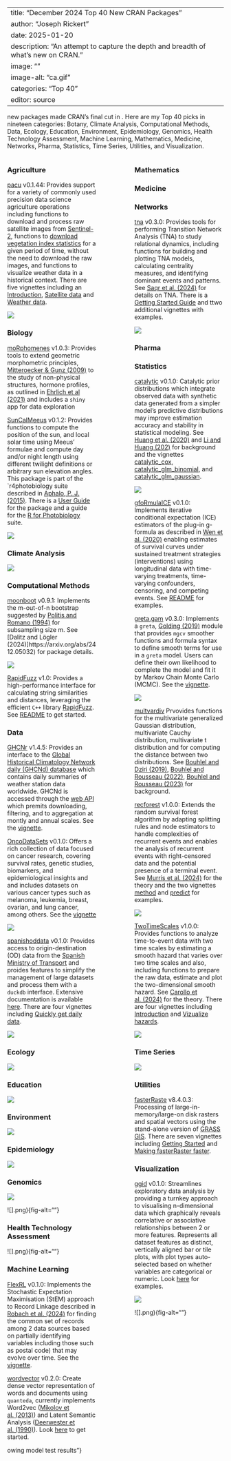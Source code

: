 
---
title: "December 2024 Top 40 New CRAN Packages"
author: "Joseph Rickert"
date: 2025-01-20
description: "An attempt to capture the depth and breadth of what's new on CRAN."
image: ""
image-alt: "ca.gif"
categories: "Top 40"
editor: source
---


 new packages made CRAN's final cut in . Here are my Top 40 picks in nineteen categories: Botany, Climate Analysis, Computational Methods, Data, Ecology, Education, Environment, Epidemiology, Genomics, Health Technology Assessment, Machine Learning, Mathematics, Medicine, Networks, Pharma, Statistics, Time Series, Utilities, and Visualization.



:::: {.columns}

::: {.column width="45%"}


### Agriculture

[pacu](https://cran.r-project.org/package=pacu) v0.1.44: Provides support for a variety of commonly used precision data science agriculture operations including functions to download and process raw satellite images from [Sentinel-2](https://documentation.dataspace.copernicus.eu/APIs/OData.html),  functions to [download vegetation index statistics](https://documentation.dataspace.copernicus.eu/APIs/SentinelHub/Statistical.html) for a given period of time, without the need to download the raw images, and functions to visualize weather data in a historical context. There are five vignettes including an [Introduction](https://cran.r-project.org/web/packages/pacu/vignettes/pacu.html),  [Satellite data](https://cran.r-project.org/web/packages/pacu/vignettes/pacu_sat.html) and [Weather data](https://cran.r-project.org/web/packages/pacu/vignettes/pacu_weather.html).

![](pacu.png){fig-alt="Plots of temperature distributions"}

### Biology

[moRphomenes]() v1.0.3: Provides tools to extend geometric morphometric principles, [Mitteroecker & Gunz (2009)](https://link.springer.com/article/10.1007/s11692-009-9055-x) to the study of non-physical structures, hormone profiles, as outlined in [Ehrlich et al (2021)](https://onlinelibrary.wiley.com/doi/10.1002/ajpa.24514) and includes a `shiny` app for data exploration

[SunCalMeeus](https://cran.r-project.org/package=SunCalcMeeus) v0.1.2: Provides functions to compute the position of the sun, and local solar time using Meeus' formulae and compute day and/or night length using different twilight definitions or arbitrary sun elevation angles. This package is part of the `r4photobiology suite described in [Aphalo, P. J. (2015)](https://bulletin.uv4plants.org/index.php/uv4pbulletin/article/view/16). There is a [User Guide](https://cran.r-project.org/web/packages/SunCalcMeeus/vignettes/userguide-1-astronomy.html) for the package and a guide for the [R for Photobiology](https://cran.r-project.org/web/packages/SunCalcMeeus/vignettes/userguide-0-r4p-introduction.html) suite.



![](.png){fig-alt=""}

### Climate Analysis


![](.png){fig-alt=""}

### Computational Methods

[moonboot](https://cran.r-project.org/package=moonboot) v0.9.1: Implements the m-out-of-n bootstrap suggested by [Politis and Romano (1994)](https://projecteuclid.org/journals/annals-of-statistics/volume-22/issue-4/Large-Sample-Confidence-Regions-Based-on-Subsamples-under-Minimal-Assumptions/10.1214/aos/1176325770.full) for subsampling size m. See [Dalitz and Lögler (2024)]https://arxiv.org/abs/2412.05032) for package details.

![](moonboot.png){fig-alt="Three methods for choosing m of n"}

[RapidFuzz](https://cran.r-project.org/package=RapidFuzz) v1.0: Provides a high-performance interface for calculating string similarities and distances, leveraging the efficient `C++` library [RapidFuzz](https://github.com/rapidfuzz/rapidfuzz-cpp>). See [README](https://cran.r-project.org/web/packages/RapidFuzz/readme/README.html) to get started.


### Data

[GHCNr](https://cran.r-project.org/package=GHCNr) v1.4.5: Provides an interface to the [Global Historical Climatology Network daily (GHCNd) database](https://www.ncei.noaa.gov/products/land-based-station/global-historical-climatology-network-daily) which contains daily summaries of weather station data worldwide. GHCNd is accessed through the [web API](https://www.ncei.noaa.gov/access/services/data/v1) which premits downloading, filtering, and to aggregation at montly and annual scales. See the [vignette](https://cran.r-project.org/web/packages/GHCNr/vignettes/daily.html).

[OncoDataSets](https://cran.r-project.org/package=OncoDataSets) v0.1.0: Offers a rich collection of data focused on cancer research, covering survival rates, genetic studies, biomarkers, and epidemiological insights and and includes datasets on various cancer types such as melanoma, leukemia, breast, ovarian, and lung cancer, among others. See the [vignette](https://cran.r-project.org/web/packages/OncoDataSets/vignettes/Introduction_to_OncoDataSets.html)

![](Oncodata.png){fig-alt="Distripution of miRNA types over the years"}

[spanishoddata](https://cran.r-project.org/package=spanishoddata) v0.1.0: Provides access to origin-destination (OD) data from the [Spanish Ministry of Transport](https://www.transportes.gob.es/ministerio/proyectos-singulares/estudios-de-movilidad-con-big-data/opendata-movilidad) and proides features to simplify the management of large datasets and process them with a `duckdb`  interface. Extensive documentation is available [here](https://ropenspain.github.io/spanishoddata/index.html). There are four vignettes including [Quickly get daily data](https://cran.r-project.org/web/packages/spanishoddata/vignettes/quick-get.html).

![](spanishoddata.svg){fig-alt="overview of package functions to get the data."}

### Ecology



![](.png){fig-alt=""}


### Education


![](.png){fig-alt=""}



### Environment


![](.png){fig-alt=""}

### Epidemiology




![](.png){fig-alt=""}

### Genomics


![](.png){fig-alt=""}

![].png){fig-alt=""}




### Health Technology Assessment 


![].png){fig-alt=""}

### Machine Learning

[FlexRL](https://cran.r-project.org/package=FlexRL) v0.1.0: Implements the Stochastic Expectation Maximisation (StEM) approach to Record Linkage described in [Robach et al. (2024)](https://arxiv.org/abs/2407.06835) for finding the common set of records among 2 data sources based on partially identifying variables including those such as  postal code) that may evolve over time. See the [vignette](https://cran.r-project.org/web/packages/FlexRL/vignettes/FlexRL-vignette.html).


[wordvector](https://cran.r-project.org/package=wordvector) v0.2.0: Create dense vector representation of words and documents using `quanteda`, currently implements Word2vec ([Mikolov et al. (2013)](https://arxiv.org/abs/1310.4546)) and Latent Semantic Analysis ([Deerwester et al. (1990)](https://asistdl.onlinelibrary.wiley.com/doi/10.1002/(SICI)1097-4571(199009)41:6%3C391::AID-ASI1%3E3.0.CO;2-9)). Look [here](https://github.com/koheiw/wordvector) to get started.



owing model test results"}

:::

::: {.column width="10%"}

:::

::: {.column width="45%"}





### Mathematics








### Medicine




### Networks

[tna](https://cran.r-project.org/package=tna) v0.3.0: Provides tools for performing Transition Network Analysis (TNA) to study relational dynamics, including functions for building and plotting TNA models, calculating centrality measures, and identifying dominant events and patterns. See [Saqr et al. (2024)](https://arxiv.org/abs/2411.15486) for details on TNA. There is a [Getting Started Guide](https://cran.r-project.org/web/packages/tna/vignettes/getting_started.html) and ttwo additional vignettes with examples.

![](tna.png){fig-alt="Diagram showing initial state probabilities"}

### Pharma









### Statistics


[catalytic](https://cran.r-project.org/package=catalytic) v0.1.0: Catalytic prior distributions which integrate observed data with synthetic data generated from a simpler model's predictive distributions may improve estimation accuracy and stability in statistical modeling. See [Huang et al. (2020)](https://www.pnas.org/doi/full/10.1073/pnas.1920913117) and [Li and Huang (202)](https://arxiv.org/abs/2312.01411) for background and the vignettes [catalytic_cox](https://cran.r-project.org/web/packages/catalytic/vignettes/catalytic_cox.html), [catalytic_glm_binomial](https://cran.r-project.org/web/packages/catalytic/vignettes/catalytic_glm_binomial.html), and [catalytic_glm_gaussian](https://cran.r-project.org/web/packages/catalytic/vignettes/catalytic_glm_gaussian.html).

![](catalytic.png){fig-alt="scatter plot for predicted vs true values"}

[gfoRmulaICE](https://cran.r-project.org/package=gfoRmulaICE) v0.1.0: Implements iterative conditional expectation (ICE) estimators of the plug-in g-formula as described in [Wen et al. (2020)](https://academic.oup.com/biometrics/article/77/2/740/7445112?login=false#google_vignette) enabling estimates of survival curves under sustained treatment strategies (interventions) using longitudinal data with time-varying treatments, time-varying confounders, censoring, and competing events. See [README](https://cran.r-project.org/web/packages/gfoRmulaICE/readme/README.html) for examples.


[greta.gam](https://cran.r-project.org/package=greta.gam) v0.3.0: Implements a `greta`, [Golding (2019)](https://joss.theoj.org/papers/10.21105/joss.01601)  module that provides `mgcv` smoother functions and formula syntax to define smooth terms for use in a `greta` model. Users can define their own likelihood to complete the model and fit it by Markov Chain Monte Carlo (MCMC). See the [vignette](https://cran.r-project.org/web/packages/greta.gam/vignettes/getting-started.html).

![](greta.png){fig-alt="Plot comparing mgcv and greta fits"}

[multvardiv](https://cran.r-project.org/package=multvardiv) Prvovides functions for the multivariate generalized Gaussian distribution, multivariate Cauchy distribution, multivariate t distribution and for computing the distance between two distributions. See [Bouhlel and Dziri (2019)](https://ieeexplore.ieee.org/document/8707051), [Bouhlel and Rousseau (2022)](https://www.mdpi.com/1099-4300/24/6/838), [Bouhlel and Rousseau (2023)](https://ieeexplore.ieee.org/document/10284989) for background.


[recforest](https://cran.r-project.org/package=recforest) v1.0.0: Extends the random survival forest algorithm by adapting splitting rules and node estimators to handle complexities of recurrent events and enables the analysis of recurrent events with right-censored data and the potential presence of a terminal event. See [Murris et al. (2024)](https://hal.science/hal-04612431v1/document) for the theory and the two vignettes [method](https://cran.r-project.org/web/packages/recforest/vignettes/method.html) and [predict](https://cran.r-project.org/web/packages/recforest/vignettes/predict.html) for examples.

![](recforest.png){fig-alt="Diagram of the Modeling Framework"}

[TwoTimeScales](https://cran.r-project.org/package=TwoTimeScales) v1.0.0: Provides functions to analyze time-to-event data with two time scales by estimating a smooth hazard that varies over two time scales and also, including functions to prepare the raw data, estimate and plot the two-dimensional smooth hazard. See [Carollo et al. (2024)](https://onlinelibrary.wiley.com/doi/10.1002/sim.10297) for the theory. There are four vignettes including [Introduction](https://cran.r-project.org/web/packages/TwoTimeScales/vignettes/TwoTimeScales.html) and [Vizualize hazards](https://cran.r-project.org/web/packages/TwoTimeScales/vignettes/visualization.html).

![](TwoTime.png){fig-alt="Time since recurrance vs Time at recurrance"}

### Time Series



![](.png){fig-alt="}




### Utilities

[fasterRaste](https://cran.r-project.org/package=fasterRaster) v8.4.0.3: Processing of large-in-memory/large-on disk rasters and spatial vectors using the stand-alone version of [GRASS GIS](https://grass.osgeo.org/). There are seven vignettes including [Getting Started](https://cran.r-project.org/web/packages/fasterRaster/vignettes/fasterRaster.html) and [Making fasterRaster faster](https://cran.r-project.org/web/packages/fasterRaster/vignettes/faster_fasterRaster.html).

### Visualization

[ggid](https://cran.r-project.org/package=gg1d) v0.1.0: Streamlines exploratory data analysis by providing a turnkey approach to visualising n-dimensional data which graphically reveals correlative or associative relationships between 2 or more features. Represents all dataset features as distinct, vertically aligned bar or tile plots, with plot types auto-selected based on whether variables are categorical or numeric. Look [here](https://github.com/selkamand/gg1) for examples.

![](gg1d.png){fig-alt="Parallel plot of variables"}


![].png){fig-alt=""}


:::





::::